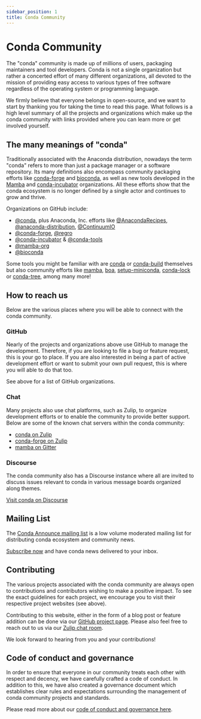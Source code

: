 ```yaml
---
sidebar_position: 1
title: Conda Community
---
```


<!-- Project websites -->

[conda-forge]: https://conda-forge.org/
[bioconda]: https://bioconda.github.io/
[mamba]: https://mamba.readthedocs.io/en/latest/installation.html

<!-- Github Links -->

[mamba-org]: https://github.com/mamba-org
[mamba-gh]: https://github.com/mamba-org/mamba
[boa]: https://github.com/mamba-org/boa
[conda-org]: https://github.com/conda
[conda-incubator]: https://github.com/conda-incubator/
[setup-miniconda]: https://github.com/conda-incubator/setup-miniconda
[conda-lock]: https://github.com/conda-incubator/conda-lock
[conda-tree]: https://github.com/conda-incubator/conda-tree
[conda-dot-org]: https://github.com/conda-incubator/conda-dot-org
[anaconda-recipes]: https://github.com/AnacondaRecipes/
[anaconda-distribution]: https://github.com/anaconda-distribution
[continuum-io]: https://github.com/ContinuumIO/
[conda-forge-gh]: https://github.com/conda-forge
[regro-gh]: https://github.com/regro/
[conda-tools]: https://github.com/conda-tools/
[conda]: https://github.com/conda/conda
[conda-build]: https://github.com/conda/conda-build
[conda-governance]: https://github.com/conda-incubator/governance

<!-- Chat services -->

[conda-zulip]: https://conda.zulipchat.com
[conda-forge-zulip]: https://conda-forge.zulipchat.com/
[mamba-gitter]: https://gitter.im/mamba-org/Lobby

<!-- Misc. -->

[conda-discourse]: https://conda.discourse.group/
[conda-announce]: https://lists.conda.org/wws/info/announce
[conda-announce-subscribe]: https://lists.conda.org/wws/subscribe/announce

# Conda Community

The "conda" community is made up of millions of users, packaging maintainers and tool developers.
Conda is not a single organization but rather a concerted effort of many different organizations,
all devoted to the mission of providing easy access to various types of free software regardless of the
operating system or programming language.

We firmly believe that everyone belongs in open-source, and we want to start by thanking you for taking the time to
read this page. What follows is a high level summary of all the projects and organizations which make up the conda community with links provided where you can learn more or get involved yourself.

## The many meanings of "conda"

Traditionally associated with the Anaconda distribution, nowadays the term "conda" refers to more than just a package manager or a software repository. Its many definitions also encompass community packaging efforts like [conda-forge][conda-forge] and [bioconda][bioconda], as well as new tools developed in the [Mamba][mamba-org] and [conda-incubator][conda-incubator] organizations. All these efforts show that the conda ecosystem is no longer defined by a single actor and continues to grow and thrive.

Organizations on GitHub include:

- [@conda][conda-org], plus Anaconda, Inc. efforts like [@AnacondaRecipes][anaconda-recipes], [@anaconda-distribution][anaconda-distribution], [@ContinuumIO][continuum-io]
- [@conda-forge][conda-forge-gh], [@regro][regro-gh]
- [@conda-incubator][conda-incubator] & [@conda-tools][conda-tools]
- [@mamba-org][mamba-org]
- [@bioconda][bioconda]

Some tools you might be familiar with are [conda][conda] or [conda-build][conda-build] themselves but also community efforts like [mamba][mamba-gh], [boa][boa], [setup-miniconda][setup-miniconda], [conda-lock][conda-lock] or [conda-tree][conda-tree], among many more!

## How to reach us

Below are the various places where you will be able to connect with the conda community.

### GitHub

Nearly of the projects and organizations above use GitHub to manage the development. Therefore, if you are looking to file a bug or feature request, this is your go to place. If you are also interested in being a part of active development effort or want to submit your own pull request, this is where you will able to do that too.

See above for a list of GitHub organizations.

### Chat

Many projects also use chat platforms, such as Zulip, to organize development efforts or to enable the community to provide better support. Below are some of the known chat servers within the conda community:

- [conda on Zulip][conda-zulip]
- [conda-forge on Zulip][conda-forge-zulip]
- [mamba on Gitter][mamba-gitter]

### Discourse

The conda community also has a Discourse instance where all are invited to discuss issues relevant to conda in various message boards organized along themes.

[Visit conda on Discourse][conda-discourse]

## Mailing List

The [Conda Announce mailing list][conda-announce] is a low volume moderated mailing list for distributing conda ecosystem and community news.

[Subscribe now][conda-announce-subscribe] and have conda news delivered to your inbox.

## Contributing

The various projects associated with the conda community are always open to contributions
and contributors wishing to make a positive impact. To see the exact guidelines for each
project, we encourage you to visit their respective project websites (see above).

Contributing to this website, either in the form of a blog post or feature addition can be
done via our [GitHub project page][conda-dot-org]. Please also feel free to reach out to
us via our [Zulip chat room][conda-zulip].

We look forward to hearing from you and your contributions!

## Code of conduct and governance

In order to ensure that everyone in our community treats each other with respect and decency,
we have carefully crafted a code of conduct. In addition to this, we have also created a
governance document which establishes clear rules and expectations surrounding the management
of conda community projects and standards.

Please read more about our [code of conduct and governance here][conda-governance].
